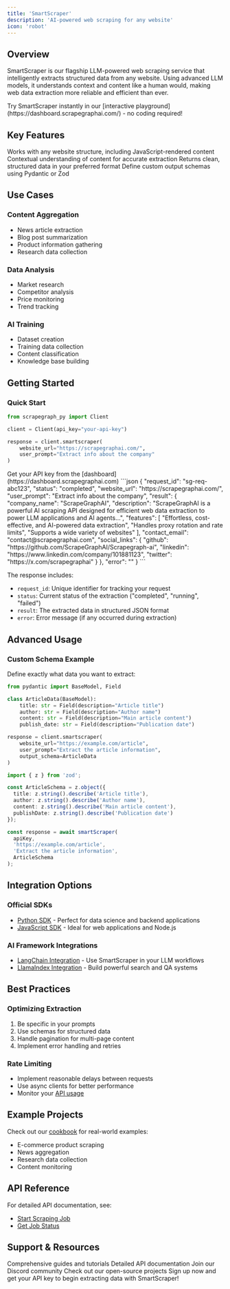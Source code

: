 ```yaml
---
title: 'SmartScraper'
description: 'AI-powered web scraping for any website'
icon: 'robot'
---
```


## Overview

SmartScraper is our flagship LLM-powered web scraping service that intelligently extracts structured data from any website. Using advanced LLM models, it understands context and content like a human would, making web data extraction more reliable and efficient than ever.

<Note>
Try SmartScraper instantly in our [interactive playground](https://dashboard.scrapegraphai.com/) - no coding required!
</Note>

## Key Features

<CardGroup cols={2}>
  <Card title="Universal Compatibility" icon="globe">
    Works with any website structure, including JavaScript-rendered content
  </Card>
  <Card title="AI Understanding" icon="brain">
    Contextual understanding of content for accurate extraction
  </Card>
  <Card title="Structured Output" icon="table">
    Returns clean, structured data in your preferred format
  </Card>
  <Card title="Schema Support" icon="code">
    Define custom output schemas using Pydantic or Zod
  </Card>
</CardGroup>

## Use Cases

### Content Aggregation
- News article extraction
- Blog post summarization
- Product information gathering
- Research data collection

### Data Analysis
- Market research
- Competitor analysis
- Price monitoring
- Trend tracking

### AI Training
- Dataset creation
- Training data collection
- Content classification
- Knowledge base building

## Getting Started

### Quick Start

```python
from scrapegraph_py import Client

client = Client(api_key="your-api-key")

response = client.smartscraper(
    website_url="https://scrapegraphai.com/",
    user_prompt="Extract info about the company"
)
```

<Note>
Get your API key from the [dashboard](https://dashboard.scrapegraphai.com)
</Note>

<Accordion title="Example Response" icon="terminal">
```json
{
  "request_id": "sg-req-abc123",
  "status": "completed",
  "website_url": "https://scrapegraphai.com/",
  "user_prompt": "Extract info about the company",
  "result": {
    "company_name": "ScrapeGraphAI",
    "description": "ScrapeGraphAI is a powerful AI scraping API designed for efficient web data extraction to power LLM applications and AI agents...",
    "features": [
      "Effortless, cost-effective, and AI-powered data extraction",
      "Handles proxy rotation and rate limits",
      "Supports a wide variety of websites"
    ],
    "contact_email": "contact@scrapegraphai.com",
    "social_links": {
      "github": "https://github.com/ScrapeGraphAI/Scrapegraph-ai",
      "linkedin": "https://www.linkedin.com/company/101881123",
      "twitter": "https://x.com/scrapegraphai"
    }
  },
  "error": ""
}
```

The response includes:
- `request_id`: Unique identifier for tracking your request
- `status`: Current status of the extraction ("completed", "running", "failed")
- `result`: The extracted data in structured JSON format
- `error`: Error message (if any occurred during extraction)
</Accordion>

## Advanced Usage

### Custom Schema Example

Define exactly what data you want to extract:

<CodeGroup>

```python Python
from pydantic import BaseModel, Field

class ArticleData(BaseModel):
    title: str = Field(description="Article title")
    author: str = Field(description="Author name")
    content: str = Field(description="Main article content")
    publish_date: str = Field(description="Publication date")

response = client.smartscraper(
    website_url="https://example.com/article",
    user_prompt="Extract the article information",
    output_schema=ArticleData
)
```

```typescript TypeScript
import { z } from 'zod';

const ArticleSchema = z.object({
  title: z.string().describe('Article title'),
  author: z.string().describe('Author name'),
  content: z.string().describe('Main article content'),
  publishDate: z.string().describe('Publication date')
});

const response = await smartScraper(
  apiKey,
  'https://example.com/article',
  'Extract the article information',
  ArticleSchema
);
```

</CodeGroup>

## Integration Options

### Official SDKs
- [Python SDK](/sdks/python) - Perfect for data science and backend applications
- [JavaScript SDK](/sdks/javascript) - Ideal for web applications and Node.js

### AI Framework Integrations
- [LangChain Integration](/integrations/langchain) - Use SmartScraper in your LLM workflows
- [LlamaIndex Integration](/integrations/llamaindex) - Build powerful search and QA systems

## Best Practices

### Optimizing Extraction
1. Be specific in your prompts
2. Use schemas for structured data
3. Handle pagination for multi-page content
4. Implement error handling and retries

### Rate Limiting
- Implement reasonable delays between requests
- Use async clients for better performance
- Monitor your [API usage](/dashboard/overview)

## Example Projects

Check out our [cookbook](/cookbook/introduction) for real-world examples:
- E-commerce product scraping
- News aggregation
- Research data collection
- Content monitoring

## API Reference

For detailed API documentation, see:
- [Start Scraping Job](/api-reference/endpoint/smartscraper/start)
- [Get Job Status](/api-reference/endpoint/smartscraper/get-status)

## Support & Resources

<CardGroup cols={2}>
  <Card title="Documentation" icon="book" href="/introduction">
    Comprehensive guides and tutorials
  </Card>
  <Card title="API Reference" icon="code" href="/api-reference/introduction">
    Detailed API documentation
  </Card>
  <Card title="Community" icon="discord" href="https://discord.gg/uJN7TYcpNa">
    Join our Discord community
  </Card>
  <Card title="GitHub" icon="github" href="https://github.com/ScrapeGraphAI">
    Check out our open-source projects
  </Card>
</CardGroup>

<Card title="Ready to Start?" icon="rocket" href="https://dashboard.scrapegraphai.com">
  Sign up now and get your API key to begin extracting data with SmartScraper!
</Card>
